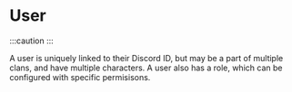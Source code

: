 
# User


:::caution
<IncompleteDocWarning/>
:::


A user is uniquely linked to their Discord ID, but may be a part of multiple clans, and have multiple characters. A user also has a role, which can be configured with specific permisisons.